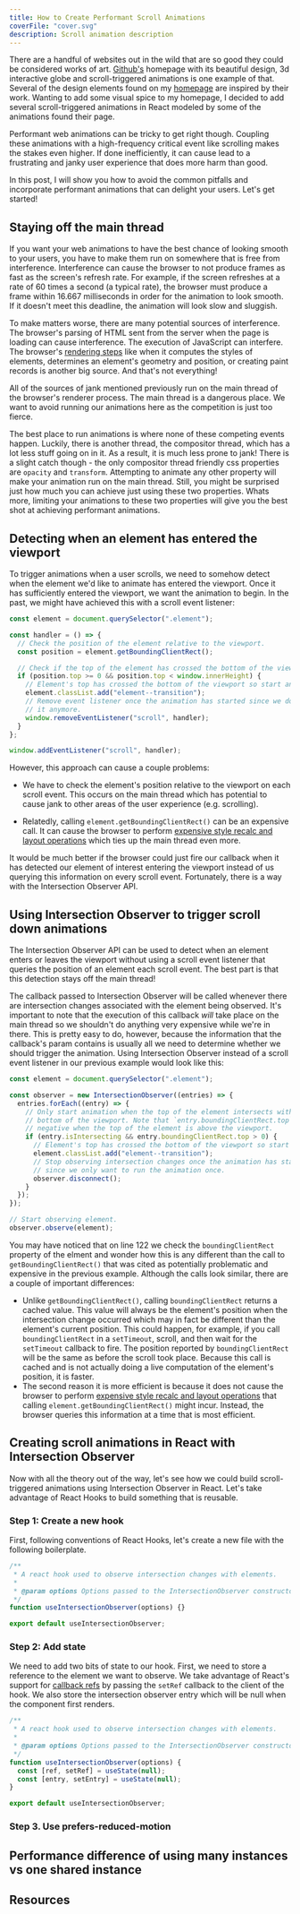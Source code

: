 ```yaml
---
title: How to Create Performant Scroll Animations
coverFile: "cover.svg"
description: Scroll animation description
---
```


There are a handful of websites out in the wild that are so good they could be
considered works of art. [Github's](https://www.github.com) homepage with its
beautiful design, 3d interactive globe and scroll-triggered animations is one
example of that. Several of the design elements found on my
[homepage](https://www.nray.dev) are inspired by their work. Wanting to add some
visual spice to my homepage, I decided to add several scroll-triggered
animations in React modeled by some of the animations found their page.

Performant web animations can be tricky to get right though. Coupling these
animations with a high-frequency critical event like scrolling makes the stakes
even higher. If done inefficiently, it can cause lead to a frustrating and janky
user experience that does more harm than good.

In this post, I will show you how to avoid the common pitfalls and incorporate
performant animations that can delight your users. Let's get started!

## Staying off the main thread

If you want your web animations to have the best chance of looking smooth to
your users, you have to make them run on somewhere that is free from
interference. Interference can cause the browser to not produce frames as fast
as the screen's refresh rate. For example, if the screen refreshes at a rate of
60 times a second (a typical rate), the browser must produce a frame within
16.667 milliseconds in order for the animation to look smooth. If it doesn't
meet this deadline, the animation will look slow and sluggish.

To make matters worse, there are many potential sources of interference. The
browser's parsing of HTML sent from the server when the page is loading can
cause interference. The execution of JavaScript can interfere. The browser's
[rendering steps](https://developer.chrome.com/blog/inside-browser-part3/) like
when it computes the styles of elements, determines an element's geometry and
position, or creating paint records is another big source. And that's not
everything!

All of the sources of jank mentioned previously run on the main thread of the
browser's renderer process. The main thread is a dangerous place. We want to
avoid running our animations here as the competition is just too fierce.

The best place to run animations is where none of these competing events happen.
Luckily, there is another thread, the compositor thread, which has a lot less
stuff going on in it. As a result, it is much less prone to jank! There is a
slight catch though - the only compositor thread friendly css properties are
`opacity` and `transform`. Attempting to animate any other property will make
your animation run on the main thread. Still, you might be surprised just how
much you can achieve just using these two properties. Whats more, limiting your
animations to these two properties will give you the best shot at achieving
performant animations.

## Detecting when an element has entered the viewport

To trigger animations when a user scrolls, we need to somehow detect when the
element we'd like to animate has entered the viewport. Once it has sufficiently
entered the viewport, we want the animation to begin. In the past, we might have
achieved this with a scroll event listener:

```js
const element = document.querySelector(".element");

const handler = () => {
  // Check the position of the element relative to the viewport.
  const position = element.getBoundingClientRect();

  // Check if the top of the element has crossed the bottom of the viewport.
  if (position.top >= 0 && position.top < window.innerHeight) {
    // Element's top has crossed the bottom of the viewport so start animation.
    element.classList.add("element--transition");
    // Remove event listener once the animation has started since we don't need
    // it anymore.
    window.removeEventListener("scroll", handler);
  }
};

window.addEventListener("scroll", handler);
```

However, this approach can cause a couple problems:

- We have to check the element's position relative to the viewport on each
  scroll event. This occurs on the main thread which has potential to cause jank
  to other areas of the user experience (e.g. scrolling).

- Relatedly, calling `element.getBoundingClientRect()` can be an expensive call.
  It can cause the browser to perform
  [expensive style recalc and layout operations](https://gist.github.com/paulirish/5d52fb081b3570c81e3a)
  which ties up the main thread even more.

It would be much better if the browser could just fire our callback when it has
detected our element of interest entering the viewport instead of us querying
this information on every scroll event. Fortunately, there is a way with the
Intersection Observer API.

## Using Intersection Observer to trigger scroll down animations

The Intersection Observer API can be used to detect when an element enters or
leaves the viewport without using a scroll event listener that queries the
position of an element each scroll event. The best part is that this detection
stays off the main thread!

The callback passed to Intersection Observer will be called whenever there are
intersection changes associated with the element being observed. It's important
to note that the execution of this callback _will_ take place on the main thread
so we shouldn't do anything very expensive while we're in there. This is pretty
easy to do, however, because the information that the callback's param contains
is usually all we need to determine whether we should trigger the animation.
Using Intersection Observer instead of a scroll event listener in our previous
example would look like this:

```js showLineNumbers
const element = document.querySelector(".element");

const observer = new IntersectionObserver((entries) => {
  entries.forEach((entry) => {
    // Only start animation when the top of the element intersects with the
    // bottom of the viewport. Note that `entry.boundingClientRect.top` will be
    // negative when the top of the element is above the viewport.
    if (entry.isIntersecting && entry.boundingClientRect.top > 0) {
      // Element's top has crossed the bottom of the viewport so start animation.
      element.classList.add("element--transition");
      // Stop observing intersection changes once the animation has started
      // since we only want to run the animation once.
      observer.disconnect();
    }
  });
});

// Start observing element.
observer.observe(element);
```

You may have noticed that on line 122 we check the `boundingClientRect` property
of the elment and wonder how this is any different than the call to
`getBoundingClientRect()` that was cited as potentially problematic and
expensive in the previous example. Although the calls look similar, there are a
couple of important differences:

- Unlike `getBoundingClientRect()`, calling `boundingClientRect` returns a
  cached value. This value will always be the element's position when the
  intersection change occurred which may in fact be different than the element's
  current position. This could happen, for example, if you call
  `boundingClientRect` in a `setTimeout`, scroll, and then wait for the
  `setTimeout` callback to fire. The position reported by `boundingClientRect`
  will be the same as before the scroll took place. Because this call is cached
  and is not actually doing a live computation of the element's position, it is
  faster.
- The second reason it is more efficient is because it does not cause the
  browser to perform
  [expensive style recalc and layout operations](https://gist.github.com/paulirish/5d52fb081b3570c81e3a)
  that calling `element.getBoundingClientRect()` might incur. Instead, the
  browser queries this information at a time that is most efficient.

## Creating scroll animations in React with Intersection Observer

Now with all the theory out of the way, let's see how we could build
scroll-triggered animations using Intersection Observer in React. Let's take
advantage of React Hooks to build something that is reusable.

### Step 1: Create a new hook

First, following conventions of React Hooks, let's create a new file with the
following boilerplate.

```js showLineNumbers title="useIntersectionObserver.js"
/**
 * A react hook used to observe intersection changes with elements.
 *
 * @param options Options passed to the IntersectionObserver constructor.
 */
function useIntersectionObserver(options) {}

export default useIntersectionObserver;
```

### Step 2: Add state

We need to add two bits of state to our hook. First, we need to store a
reference to the element we want to observe. We take advantage of React's
support for
[callback refs](https://reactjs.org/docs/refs-and-the-dom.html#callback-refs) by
passing the `setRef` callback to the client of the hook. We also store the
intersection observer entry which will be null when the component first renders.

```js showLineNumbers title="useIntersectionObserver.js" {7-8}
/**
 * A react hook used to observe intersection changes with elements.
 *
 * @param options Options passed to the IntersectionObserver constructor.
 */
function useIntersectionObserver(options) {
  const [ref, setRef] = useState(null);
  const [entry, setEntry] = useState(null);
}

export default useIntersectionObserver;
```

### Step 3. Use prefers-reduced-motion

## Performance difference of using many instances vs one shared instance

## Resources
